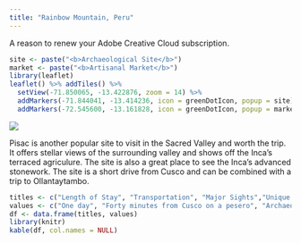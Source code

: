 ```yaml
---
title: "Rainbow Mountain, Peru"
---
```


A reason to renew your Adobe Creative Cloud subscription.

```r
site <- paste("<b>Archaeological Site</b>")
market <- paste("<b>Artisanal Market</b>")
library(leaflet)
leaflet() %>% addTiles() %>%
  setView(-71.850065, -13.422876, zoom = 14) %>%
  addMarkers(-71.844041, -13.414236, icon = greenDotIcon, popup = site) %>% # Archaeological site
  addMarkers(-72.545600, -13.161828, icon = greenDotIcon, popup = market) # Artisanal market
```

![](./images/Pisac/pisac.png)

Pisac is another popular site to visit in the Sacred Valley and worth the trip. It offers stellar views of the surrounding valley and shows off the Inca's terraced agriculure. The site is also a great place to see the Inca's advanced stonework. The site is a short drive from Cusco and can be combined with a trip to Ollantaytambo.

```r
titles <- c("Length of Stay", "Transportation", "Major Sights","Unique Foods", "Restaurant Recommendations")
values <- c("One day", "Forty minutes from Cusco on a pesero", "Archaeological site", "", "")
df <- data.frame(titles, values)
library(knitr)
kable(df, col.names = NULL)
```